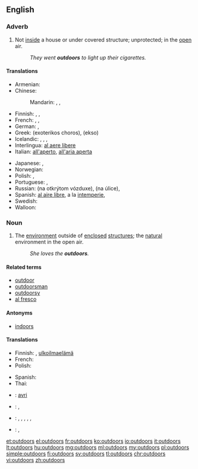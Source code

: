 ==English==

===Adverb===
{{en-adv|-}}

# Not [[inside]] a house or under covered structure; unprotected; in the [[open]] air.
#: ''They went '''outdoors''' to light up their cigarettes.''

====Translations====
{{trans-top|in the open air}}
* Armenian: {{t|hy|դուրս|tr=durs}}
* Chinese:
*: Mandarin: {{t|cmn|戶外|sc=Hani}}, {{t+|cmn|户外|tr=hùwài|sc=Hani}}, {{t+|cmn|室外|tr=shìwài|sc=Hani}}
* Finnish: {{t+|fi|ulos}}, {{t+|fi|ulkona}}, {{t+|fi|ulkoilma|alt=ulkoilmassa}}
* French: {{t+|fr|en plein air}}, {{t+|fr|à l'extérieur}}, {{t+|fr|dehors}}
* German: {{t|de|im Freien}}, {{t+|de|draußen}}
* Greek: {{t|el|εξωτερικός χώρος}} (exoterikos choros), {{t+|el|έξω}} (ekso)
* Icelandic: {{t+|is|úti}}, {{t|is|utandyra}}, {{t|is|utanhúss}}, {{t|is|undir berum himni}}
* Interlingua: [[al aere libere]]
* Italian: [[all'aperto]], [[all'aria aperta]]
{{trans-mid}}
* Japanese: {{t|ja|室外|tr=しつがいで, shitsugai de|alt=室外で|sc=Jpan}}, {{t+|ja|屋外|tr=おくがいで, okugai de|alt=屋外で|sc=Jpan}}
* Norwegian: {{t|no|utendørs}}
* Polish: {{t+|pl|na zewnątrz}}, {{t|pl|na dworze}}
* Portuguese: {{t+|pt|ao ar livre}}, {{t+|pt|a céu aberto}}
* Russian: {{l|ru|на}} {{l|ru|открытый|открытом}} {{l|ru|воздух|воздухе}} (na otkrýtom vózduxe), {{l|ru|на}} {{l|ru|улица|улице}} (na úlice), {{t+|ru|снаружи|tr=snarúži|sc=Cyrl}}
* Spanish: [[al aire libre]], a la [[intemperie]], {{t|es|al fresco}}
* Swedish: {{t+|sv|utomhus}}
* Walloon: {{t+|wa|a l' ouxh}}
{{trans-bottom}}

===Noun===
{{en-noun|-}}

# {{context|often preceded by "the"|lang=en}} The [[environment]] outside of [[enclosed]] [[structure]]s; the [[natural]] environment in the open air.
#: ''She loves the '''outdoors'''.''

====Related terms====
* [[outdoor]]
* [[outdoorsman]]
* [[outdoorsy]]
* [[al fresco]]

====Antonyms====
* [[indoors]]

====Translations====
{{trans-top|environment outside of enclosed structures}}
* Finnish: {{t+|fi|luonto}}, [[ulkoilmaelämä]]
* French: {{t+|fr|dehors|m}}
* Polish: {{t+|pl|dwór|m}}
{{trans-mid}}
* Spanish: {{t|es|aire libre|m}}
* Thai: {{t+|th|ข้างนอก|tr=kâang nâawk|sc=Thai}}
{{trans-bottom}}

{{checktrans-top}}
* {{ttbc|rom}}: [[avri]]
* {{ttbc|kn}}: {{t|kn|ಹೊರಾಂಗಣದಲ್ಲಿ|tr=horāṅgaṇadalli}}, {{t+|kn|ಹೊರಗೆ|tr=horage}}
* {{ttbc|te}}: {{t|te|ఔట్|tr=auṭ}}, {{t|te|అవుట్|tr=avuṭ}}, {{t+|te|బయట|tr=bayaṭa}}, {{t|te|వెలుపలి|tr=velupali}}, {{t|te|ఇంటి పట్టు లేకుండా|tr=iṇṭi paṭṭu lēkuṇḍā}}, {{t|te|బహిర్భాగం|tr=bahirbhāgaṁ}}
* {{ttbc|hi}}: {{t|hi|बहर|tr=bahar}}, {{t|hi|सड़क पर|tr=saṛaka para}}
{{trans-bottom}}

[[et:outdoors]]
[[el:outdoors]]
[[fr:outdoors]]
[[ko:outdoors]]
[[io:outdoors]]
[[it:outdoors]]
[[lt:outdoors]]
[[hu:outdoors]]
[[mg:outdoors]]
[[ml:outdoors]]
[[my:outdoors]]
[[pl:outdoors]]
[[simple:outdoors]]
[[fi:outdoors]]
[[sv:outdoors]]
[[tl:outdoors]]
[[chr:outdoors]]
[[vi:outdoors]]
[[zh:outdoors]]